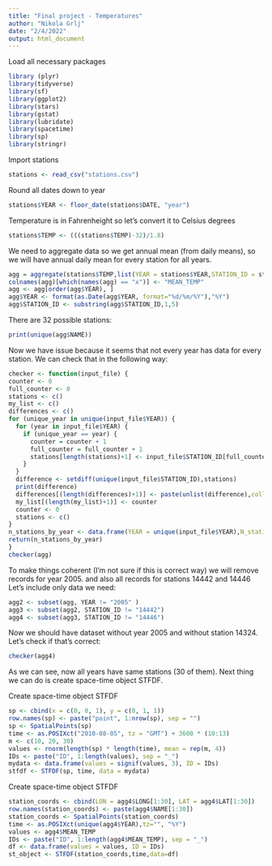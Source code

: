```yaml
---
title: "Final project - Temperatures"
author: "Nikola Grlj"
date: "2/4/2022"
output: html_document
---
```


Load all necessary packages
```r
library (plyr)
library(tidyverse)
library(sf)
library(ggplot2)
library(stars)
library(gstat)
library(lubridate)
library(spacetime)
library(sp)
library(stringr)
```

Import stations
```r
stations <- read_csv("stations.csv")
```

Round all dates down to year
```r
stations$YEAR <- floor_date(stations$DATE, "year")
```

Temperature is in Fahrenheight so let's convert it to Celsius degrees
```r
stations$TEMP <- (((stations$TEMP)-32)/1.8)
```

We need to aggregate data so we get annual mean (from daily means), so we will have annual daily mean for every station for all years.
```r
agg = aggregate(stations$TEMP,list(YEAR = stations$YEAR,STATION_ID = stations$STATION,NAME = stations$NAME,LAT = stations$LATITUDE,LONG = stations$LONGITUDE,ELEVATION = stations$ELEVATION), mean)
colnames(agg)[which(names(agg) == "x")] <- "MEAN_TEMP"
agg <- agg[order(agg$YEAR), ]
agg$YEAR <- format(as.Date(agg$YEAR, format="%d/%m/%Y"),"%Y")
agg$STATION_ID <- substring(agg$STATION_ID,1,5)
```

There are 32 possible stations:
```r
print(unique(agg$NAME))
```

Now we have issue because it seems that not every year has data for every station.
We can check that in the following way:
```r
checker <- function(input_file) {
counter <- 0
full_counter <- 0
stations <- c()
my_list <- c()
differences <- c()
for (unique_year in unique(input_file$YEAR)) {
  for (year in input_file$YEAR) {
    if (unique_year == year) {
      counter = counter + 1
      full_counter = full_counter + 1
      stations[length(stations)+1] <- input_file$STATION_ID[full_counter]
    }
  }
  difference <- setdiff(unique(input_file$STATION_ID),stations)
  print(difference)
  differences[(length(differences)+1)] <- paste(unlist(difference),collapse=",")
  my_list[(length(my_list)+1)] <- counter
  counter <- 0
  stations <- c()
}
n_stations_by_year <- data.frame(YEAR = unique(input_file$YEAR),N_stations = my_list, DIFFERENCE_ID = differences)
return(n_stations_by_year)
}
checker(agg)
```

To make things coherent (I'm not sure if this is correct way) we will remove records for year 2005. and also all records for stations 14442 and 14446
Let's include only data we need:
```r
agg2 <- subset(agg, YEAR != "2005" )
agg3 <- subset(agg2, STATION_ID != "14442")
agg4 <- subset(agg3, STATION_ID != "14446")
```
Now we should have dataset without year 2005 and without station 14324. Let's check if that's correct:
```r
checker(agg4)
```
As we can see, now all years have same stations (30 of them). Next thing we can do is create space-time object STFDF.

Create space-time object STFDF
```r
sp <- cbind(x = c(0, 0, 1), y = c(0, 1, 1))
row.names(sp) <- paste("point", 1:nrow(sp), sep = "")
sp <- SpatialPoints(sp)
time <- as.POSIXct("2010-08-05", tz = "GMT") + 3600 * (10:13)
m <- c(10, 20, 30)
values <- rnorm(length(sp) * length(time), mean = rep(m, 4))
IDs <- paste("ID", 1:length(values), sep = "_")
mydata <- data.frame(values = signif(values, 3), ID = IDs)
stfdf <- STFDF(sp, time, data = mydata)
```

Create space-time object STFDF
```r
station_coords <- cbind(LON = agg4$LONG[1:30], LAT = agg4$LAT[1:30])
row.names(station_coords) <- paste(agg4$NAME[1:30])
station_coords <- SpatialPoints(station_coords)
time <- as.POSIXct(unique(agg4$YEAR),tz="", "%Y")
values <- agg4$MEAN_TEMP
IDs <- paste("ID", 1:length(agg4$MEAN_TEMP), sep = "_")
df <- data.frame(values = values, ID = IDs)
st_object <- STFDF(station_coords,time,data=df)

```
